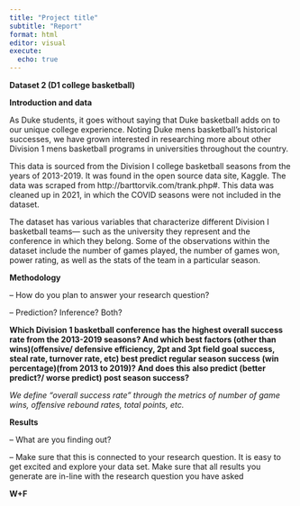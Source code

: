 ```yaml
---
title: "Project title"
subtitle: "Report"
format: html
editor: visual
execute:
  echo: true
---
```


**Dataset 2 (D1 college basketball)**

**Introduction and data**

As Duke students, it goes without saying that Duke basketball adds on to our unique college experience. Noting Duke mens basketball's historical successes, we have grown interested in researching more about other Division 1 mens basketball programs in universities throughout the country.

This data is sourced from the Division I college basketball seasons from the years of 2013-2019. It was found in the open source data site, Kaggle. The data was scraped from http://barttorvik.com/trank.php#. This data was cleaned up in 2021, in which the COVID seasons were not included in the dataset.

The dataset has various variables that characterize different Division I basketball teams--- such as the university they represent and the conference in which they belong. Some of the observations within the dataset include the number of games played, the number of games won, power rating, as well as the stats of the team in a particular season.

**Methodology**

-- How do you plan to answer your research question?

-- Prediction? Inference? Both?

**Which Division 1 basketball conference has the highest overall success rate from the 2013-2019 seasons? And which best factors (other than wins)(offensive/ defensive efficiency, 2pt and 3pt field goal success, steal rate, turnover rate, etc) best predict regular season success (win percentage)(from 2013 to 2019)? And does this also predict (better predict?/ worse predict) post season success?**

*We define "overall success rate" through the metrics of number of game wins, offensive rebound rates, total points, etc.*

**Results**

-- What are you finding out?

-- Make sure that this is connected to your research question. It is easy to get excited and explore your data set. Make sure that all results you generate are in-line with the research question you have asked

**W+F**
